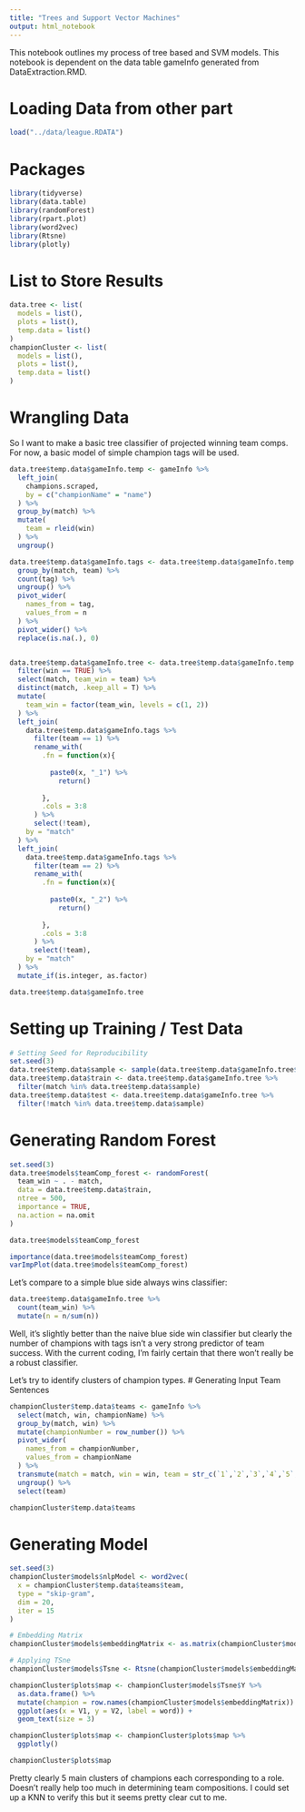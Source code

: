 ```yaml
---
title: "Trees and Support Vector Machines"
output: html_notebook
---
```


This notebook outlines my process of tree based and SVM models. This notebook is dependent on the data table gameInfo generated from DataExtraction.RMD.

# Loading Data from other part
```r
load("../data/league.RDATA")
```


# Packages
```r
library(tidyverse)
library(data.table)
library(randomForest)
library(rpart.plot)
library(word2vec)
library(Rtsne)
library(plotly)
```

# List to Store Results
```r
data.tree <- list(
  models = list(),
  plots = list(),
  temp.data = list()
)
championCluster <- list(
  models = list(),
  plots = list(),
  temp.data = list()
)
```


# Wrangling Data
So I want to make a basic tree classifier of projected winning team comps. For now, a basic model of simple champion tags will be used.
```r
data.tree$temp.data$gameInfo.temp <- gameInfo %>% 
  left_join(
    champions.scraped,
    by = c("championName" = "name")
  ) %>% 
  group_by(match) %>% 
  mutate(
    team = rleid(win)
  ) %>% 
  ungroup()

data.tree$temp.data$gameInfo.tags <- data.tree$temp.data$gameInfo.temp %>% 
  group_by(match, team) %>% 
  count(tag) %>% 
  ungroup() %>% 
  pivot_wider(
    names_from = tag,
    values_from = n
  ) %>% 
  pivot_wider() %>% 
  replace(is.na(.), 0) 


data.tree$temp.data$gameInfo.tree <- data.tree$temp.data$gameInfo.temp %>% 
  filter(win == TRUE) %>% 
  select(match, team_win = team) %>% 
  distinct(match, .keep_all = T) %>% 
  mutate(
    team_win = factor(team_win, levels = c(1, 2))
  ) %>% 
  left_join(
    data.tree$temp.data$gameInfo.tags %>% 
      filter(team == 1) %>% 
      rename_with(
        .fn = function(x){
          
          paste0(x, "_1") %>% 
            return()
          
        },
        .cols = 3:8
      ) %>% 
      select(!team),
    by = "match"
  ) %>% 
  left_join(
    data.tree$temp.data$gameInfo.tags %>% 
      filter(team == 2) %>% 
      rename_with(
        .fn = function(x){
          
          paste0(x, "_2") %>% 
            return()
          
        },
        .cols = 3:8
      ) %>% 
      select(!team),
    by = "match"
  ) %>% 
  mutate_if(is.integer, as.factor)

data.tree$temp.data$gameInfo.tree
```

# Setting up Training / Test Data
```r
# Setting Seed for Reproducibility
set.seed(3)
data.tree$temp.data$sample <- sample(data.tree$temp.data$gameInfo.tree$match, nrow(data.tree$temp.data$gameInfo.tree)*.7)
data.tree$temp.data$train <- data.tree$temp.data$gameInfo.tree %>% 
  filter(match %in% data.tree$temp.data$sample)
data.tree$temp.data$test <- data.tree$temp.data$gameInfo.tree %>% 
  filter(!match %in% data.tree$temp.data$sample)
```

# Generating Random Forest
```r
set.seed(3)
data.tree$models$teamComp_forest <- randomForest(
  team_win ~ . - match,
  data = data.tree$temp.data$train,
  ntree = 500,
  importance = TRUE,
  na.action = na.omit
)

data.tree$models$teamComp_forest
```
```r
importance(data.tree$models$teamComp_forest)
varImpPlot(data.tree$models$teamComp_forest)
```
Let's compare to a simple blue side always wins classifier:
```r
data.tree$temp.data$gameInfo.tree %>% 
  count(team_win) %>% 
  mutate(n = n/sum(n))
```
Well, it's slightly better than the naive blue side win classifier but clearly the number of champions with tags isn't a very strong predictor of team success. With the current coding, I'm fairly certain that there won't really be a robust classifier.

Let's try to identify clusters of champion types.
# Generating Input Team Sentences 
```r
championCluster$temp.data$teams <- gameInfo %>% 
  select(match, win, championName) %>% 
  group_by(match, win) %>% 
  mutate(championNumber = row_number()) %>% 
  pivot_wider(
    names_from = championNumber,
    values_from = championName
  ) %>% 
  transmute(match = match, win = win, team = str_c(`1`,`2`,`3`,`4`,`5`, sep = " ")) %>% 
  ungroup() %>% 
  select(team)

championCluster$temp.data$teams
```
# Generating Model
```r
set.seed(3)
championCluster$models$nlpModel <- word2vec(
  x = championCluster$temp.data$teams$team, 
  type = "skip-gram", 
  dim = 20, 
  iter = 15
)

# Embedding Matrix
championCluster$models$embeddingMatrix <- as.matrix(championCluster$models$nlpModel)

# Applying TSne 
championCluster$models$Tsne <- Rtsne(championCluster$models$embeddingMatrix, pca = FALSE)

championCluster$plots$map <- championCluster$models$Tsne$Y %>% 
  as.data.frame() %>%
  mutate(champion = row.names(championCluster$models$embeddingMatrix)) %>%
  ggplot(aes(x = V1, y = V2, label = word)) + 
  geom_text(size = 3) 

championCluster$plots$map <- championCluster$plots$map %>% 
  ggplotly()

championCluster$plots$map 
```
Pretty clearly 5 main clusters of champions each corresponding to a role. Doesn't really help too much in determining team compositions. I could set up a KNN to verify this but it seems pretty clear cut to me.
